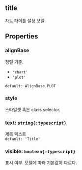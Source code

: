 ## title
차트 타이틀 설정 모델.
## Properties

### alignBase
정렬 기준.  
- `'chart'` 
- `'plot'` 

`default: AlignBase.PLOT`  

### style
스타일셋 혹은 class selector.  

### text: `string{:typescript}`
제목 텍스트  
`default: 'Title'`  

### visible: `boolean{:typescript}`
표시 여부.
모델에 따라 기본값이 다르다.  
